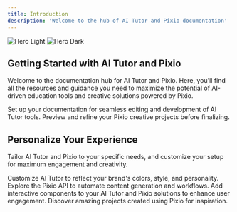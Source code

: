 ```yaml
---
title: Introduction
description: 'Welcome to the hub of AI Tutor and Pixio documentation'
---
```


<img
  className="block dark:hidden"
  src="https://docs.myapps.ai/storage/page_media/f4f7bab0-5a52-4218-8b2d-4f7dd4f97789.png"
  alt="Hero Light"
/>
<img
  className="hidden dark:block"
  src="https://docs.myapps.ai/storage/page_media/f4f7bab0-5a52-4218-8b2d-4f7dd4f97789.png"
  alt="Hero Dark"
/>

## Getting Started with AI Tutor and Pixio

Welcome to the documentation hub for AI Tutor and Pixio. Here, you'll find all the resources and guidance you need to maximize the potential of AI-driven education tools and creative solutions powered by Pixio.

<CardGroup cols={2}>
  <Card
    title="Edit Your AI Tutor Docs"
    icon="pen-to-square"
    href="https://myapps.ai/docs/quickstart"
  >
    Set up your documentation for seamless editing and development of AI Tutor tools.
  </Card>
  <Card
    title="Preview Pixio Projects"
    icon="image"
    href="https://myapps.ai/docs/pixio-preview"
  >
    Preview and refine your Pixio creative projects before finalizing.
  </Card>
</CardGroup>

## Personalize Your Experience

Tailor AI Tutor and Pixio to your specific needs, and customize your setup for maximum engagement and creativity.

<CardGroup cols={2}>
  <Card
    title="Customize AI Tutor Style"
    icon="palette"
    href="https://myapps.ai/docs/settings/global"
  >
    Customize AI Tutor to reflect your brand's colors, style, and personality.
  </Card>
  <Card
    title="Pixio API Reference"
    icon="code"
    href="https://myapps.ai/docs/api-playground/openapi"
  >
    Explore the Pixio API to automate content generation and workflows.
  </Card>
  <Card
    title="Interactive Components"
    icon="screwdriver-wrench"
    href="https://myapps.ai/docs/components/accordion"
  >
    Add interactive components to your AI Tutor and Pixio solutions to enhance user engagement.
  </Card>
  <Card
    title="Get Inspired by Pixio Creations"
    icon="stars"
    href="https://myapps.ai/showcase"
  >
    Discover amazing projects created using Pixio for inspiration.
  </Card>
</CardGroup>
